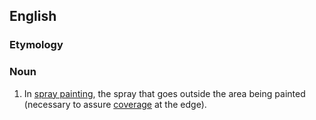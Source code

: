 ==English==

===Etymology===
{{prefix|over|spray}}

===Noun===
{{en-noun}}

# In [[spray painting]], the spray that goes outside the area being painted (necessary to assure [[coverage]] at the edge).